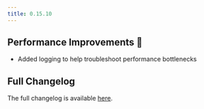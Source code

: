 ```yaml
---
title: 0.15.10
---
```


## Performance Improvements 🚀

- Added logging to help troubleshoot performance bottlenecks

## Full Changelog

The full changelog is available [here](https://github.com/paradedb/paradedb/releases/tag/v0.15.10).
